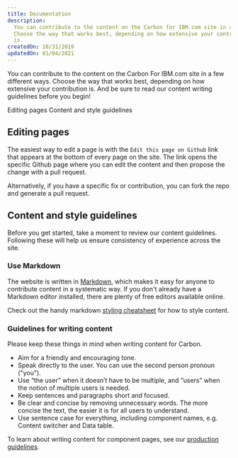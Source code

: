 ```yaml
---
title: Documentation
description:
  You can contribute to the content on the Carbon for IBM.com site in a few different ways.
  Choose the way that works best, depending on how extensive your contribution
  is.
createdOn: 10/31/2019
updatedOn: 01/04/2021
---
```


<PageDescription>

You can contribute to the content on the Carbon For IBM.com site in a few different ways.
Choose the way that works best, depending on how extensive your contribution is.
And be sure to read our content writing guidelines before you begin!

</PageDescription>

<AnchorLinks>

<AnchorLink>Editing pages</AnchorLink>
<AnchorLink>Content and style guidelines</AnchorLink>

</AnchorLinks>

## Editing pages

The easiest way to edit a page is with the `Edit this page on Github` link that
appears at the bottom of every page on the site. The link opens the specific
Github page where you can edit the content and then propose the change with a
pull request.

Alternatively, if you have a specific fix or contribution, you can fork the repo
and generate a pull request.


## Content and style guidelines

Before you get started, take a moment to review our content guidelines.
Following these will help us ensure consistency of experience across the site.

### Use Markdown

The website is written in <a href="https://gatsby-theme-carbon.now.sh/components/markdown/" target="_blank">Markdown</a>, which makes
it easy for anyone to contribute content in a systematic way. If you don't
already have a Markdown editor installed, there are plenty of free editors
available online.

Check out the handy markdown [styling cheatsheet](https://github.com/carbon-design-system/carbon-for-ibm-dotcom-website/wiki/Markdown-cheatsheet) for how to style content.

### Guidelines for writing content

Please keep these things in mind when writing content for Carbon.

- Aim for a friendly and encouraging tone.
- Speak directly to the user. You can use the second person pronoun ("you").
- Use “the user” when it doesn’t have to be multiple, and “users” when the notion of multiple users is needed.
- Keep sentences and paragraphs short and focused.
- Be clear and concise by removing unnecessary words. The more concise the text,
  the easier it is for all users to understand.
- Use sentence case for everything, including component names, e.g. Content
  switcher and Data table.

To learn about writing content for component pages, see our <a href="https://github.com/carbon-design-system/carbon-for-ibm-dotcom-website/wiki/Carbon-for-IBM.com-Production-guidelines" target="_blank">production guidelines</a>.

